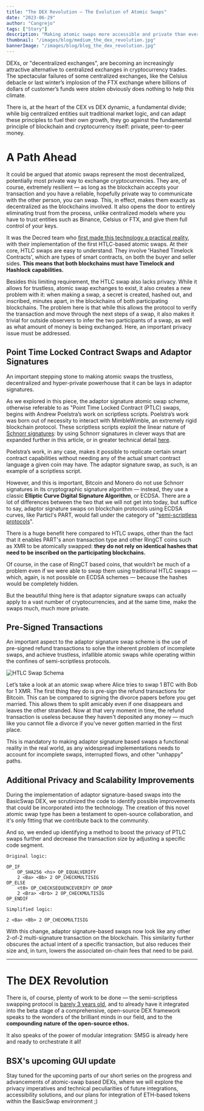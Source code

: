 ```yaml
---
title: "The DEX Revolution — The Evolution of Atomic Swaps"
date: "2023-06-29"
author: "Cangrejo"
tags: ["Story"]
description: "Making atomic swaps more accessible and private than ever before."
thumbnail: "/images/blog/medium_the_dex_revolution.jpg"
bannerImage: "/images/blog/blog_the_dex_revolution.jpg"
---
```


DEXs, or "decentralized exchanges", are becoming an increasingly attractive alternative to centralized exchanges in cryptocurrency trades. The spectacular failures of some centralized exchanges, like the Celsius debacle or last winter’s implosion of the FTX exchange where billions of dollars of customer’s funds were stolen obviously does nothing to help this climate.

There is, at the heart of the CEX vs DEX dynamic, a fundamental divide; while big centralized entities suit traditional market logic, and can adapt these principles to fuel their own growth, they go against the fundamental principle of blockchain and cryptocurrency itself: private, peer-to-peer money.

# A Path Ahead

It could be argued that atomic swaps represent the most decentralized, potentially most private way to exchange cryptocurrencies. They are, of course, extremely resilient — as long as the blockchain accepts your transaction and you have a reliable, hopefully private way to communicate with the other person, you can swap. This, in effect, makes them exactly as decentralized as the blockchains involved. It also opens the door to entirely eliminating trust from the process, unlike centralized models where you have to trust entities such as Binance, Celsius or FTX, and give them full control of your keys.

It was the Decred team who [first made this technology a practical reality](https://github.com/decred/atomicswap), with their implementation of the first HTLC-based atomic swaps. At their core, HTLC swaps are easy to understand. They involve 'Hashed Timelock Contracts', which are types of smart contracts, on both the buyer and seller sides. **This means that both blockchains must have Timelock and Hashlock capabilities.**

Besides this limiting requirement, the HTLC swap also lacks privacy. While it allows for trustless, atomic swap exchanges to exist, it also creates a new problem with it: when making a swap, a secret is created, hashed out, and inscribed, minutes apart, in the blockchains of both participating blockchains. The problem here is that while this allows the protocol to verify the transaction and move through the next steps of a swap, it also makes it trivial for outside observers to infer the two participants of a swap, as well as what amount of money is being exchanged. Here, an important privacy issue must be addressed.

## Point Time Locked Contract Swaps and Adaptor Signatures

An important stepping stone to making atomic swaps the trustless, decentralized and hyper-private powerhouse that it can be lays in adaptor signatures.

As we explored in this piece, the adaptor signature atomic swap scheme, otherwise referable to as "Point Time Locked Contract (PTLC) swaps, begins with Andrew Poelstra’s work on scriptless scripts. Poelstra’s work was born out of necessity to interact with MimbleWimble, an extremely rigid blockchain protocol. These scriptless scripts exploit the linear nature of [Schnorr signatures](https://tlu.tarilabs.com/cryptography/introduction-schnorr-signatures): by using Schnorr signatures in clever ways that are expanded further in this article, or in greater technical detail [here](https://hongchao.me/scriptless-script/).

Poelstra’s work, in any case, makes it possible to replicate certain smart contract capabilities without needing any of the actual smart contract language a given coin may have. The adaptor signature swap, as such, is an example of a scriptless script.

However, and this is important, Bitcoin and Monero do not use Schnorr signatures in its cryptographic signature algorithm — instead, they use a classic **Elliptic Curve Digital Signature Algorithm**, or ECDSA. There are a lot of differences between the two that we will not get into today, but suffice to say, adaptor signature swaps on blockchain protocols using ECDSA curves, like Particl's PART, would fall under the category of "[semi-scriptless protocols](https://medium.com/crypto-garage/adaptor-signature-on-ecdsa-cac148dfa3ad)".

There is a huge benefit here compared to HTLC swaps, other than the fact that it enables PART's anon transaction type and other RingCT coins such as XMR to be atomically swapped: **they do not rely on identical hashes that need to be inscribed on the participating blockchains.**

Of course, in the case of RingCT based coins, that wouldn’t be much of a problem even if we were able to swap them using traditional HTLC swaps — which, again, is not possible on ECDSA schemes — because the hashes would be completely hidden.

But the beautiful thing here is that adaptor signature swaps can actually apply to a vast number of cryptocurrencies, and at the same time, make the swaps much, much more private.

## Pre-Signed Transactions

An important aspect to the adaptor signature swap scheme is the use of pre-signed refund transactions to solve the inherent problem of incomplete swaps, and achieve trustless, infallible atomic swaps while operating within the confines of semi-scriptless protocols.

![HTLC Swap Schema](/images/blog/htlc_swap_schema.png)

Let’s take a look at an atomic swap where Alice tries to swap 1 BTC with Bob for 1 XMR. The first thing they do is pre-sign the refund transactions for Bitcoin. This can be compared to signing the divorce papers before you get married. This allows them to split amicably even if one disappears and leaves the other stranded. Now at that very moment in time, the refund transaction is useless because they haven't deposited any money — much like you cannot file a divorce if you’ve never gotten married in the first place.

This is mandatory to making adaptor signature based swaps a functional reality in the real world, as any widespread implementations needs to account for incomplete swaps, interrupted flows, and other "unhappy" paths.

## Additional Privacy and Scalability Improvements

During the implementation of adaptor signature-based swaps into the BasicSwap DEX, we scrutinized the code to identify possible improvements that could be incorporated into the technology. The creation of this novel atomic swap type has been a testament to open-source collaboration, and it's only fitting that we contribute back to the community.

And so, we ended up identifying a method to boost the privacy of PTLC swaps further and decrease the transaction size by adjusting a specific code segment.

```
Original logic:

OP_IF
	OP_SHA256 <hs> OP_EQUALVERIFY
	2 <Ba> <Bb> 2 OP_CHECKMULTISIG
OP_ELSE
	<t0> OP_CHECKSEQUENCEVERIFY OP_DROP
	2 <Bra> <Brb> 2 OP_CHECKMULTISIG
OP_ENDIF
```

```
Simplified logic:

2 <Ba> <Bb> 2 OP_CHECKMULTISIG
```
With this change, adaptor signature-based swaps now look like any other 2-of-2 multi-signature transaction on the blockchain. This similarity further obscures the actual intent of a specific transaction, but also reduces their size and, in turn, lowers the associated on-chain fees that need to be paid.

---

# The DEX Revolution
There is, of course, plenty of work to be done — the semi-scriptless swapping protocol is [barely 3 years old](https://eprint.iacr.org/2020/1126.pdf), and to already have it integrated into the beta stage of a comprehensive, open-source DEX framework speaks to the wonders of the brilliant minds in our field, and to the **compounding nature of the open-source ethos.**

It also speaks of the power of modular integration: SMSG is already here and ready to orchestrate it all!

## BSX's upcoming GUI update
Stay tuned for the upcoming parts of our short series on the progress and advancements of atomic-swap based DEXs, where we will explore the privacy imperatives and technical peculiarities of future integrations, accessibility solutions, and our plans for integration of ETH-based tokens within the BasicSwap environment ;)
